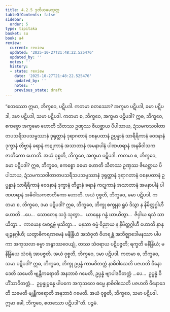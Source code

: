 ```yaml
---
title: 4.2.5 ဒုတိယခမသုတ္တ
tableOfContents: false
sidebar:
  order: 5
type: tipitaka
basket: su
book: a4
review:
  current: review
  updated: '2025-10-27T21:48:22.525476'
  updated_by: ''
  notes: ''
  history:
  - state: review
    date: '2025-10-27T21:48:22.525476'
    updated_by: ''
    notes: ''
    previous_state: draft
---
```



<ReviewStatus review={frontmatter.review} showDetails={true} />

<HypothesisAnnotation frontmatter={frontmatter} />

<DynamicBreadcrumb />

<Division number="165" book="a4" e="ch" v="15" p="470">

<Paragraph number="974" book="a4">
“စတဿော ဣမာ, ဘိက္ခဝေ, ပဋိပဒါ. ကတမာ စတဿော? အက္ခမာ ပဋိပဒါ, ခမာ ပဋိပဒါ, ဒမာ ပဋိပဒါ, သမာ ပဋိပဒါ.
</Paragraph>

<Paragraph number="975" book="a4">
ကတမာ စ, ဘိက္ခဝေ, အက္ခမာ ပဋိပဒါ? ဣဓ, ဘိက္ခဝေ, ဧကစ္စော အက္ခမော ဟောတိ သီတဿ ဥဏှဿ ဇိဃစ္ဆာယ ပိပါသာယ, ဍံသမကသဝါတာတပသရီသပသမ္ဖဿာနံ ဒုရုတ္တာနံ ဒုရာဂတာနံ ဝစနပထာနံ ဥပ္ပန္နာနံ သာရီရိကာနံ ဝေဒနာနံ ဒုက္ခာနံ တိဗ္ဗာနံ ခရာနံ ကဋုကာနံ အသာတာနံ အမနာပါနံ ပါဏဟရာနံ အနဓိဝါသကဇာတိကော ဟောတိ. အယံ ဝုစ္စတိ, ဘိက္ခဝေ, အက္ခမာ ပဋိပဒါ.
</Paragraph>

<Paragraph number="976" book="a4">
ကတမာ စ, ဘိက္ခဝေ, ခမာ ပဋိပဒါ? ဣဓ, ဘိက္ခဝေ, ဧကစ္စော ခမော ဟောတိ သီတဿ ဥဏှဿ ဇိဃစ္ဆာယ ပိပါသာယ, ဍံသမကသဝါတာတပသရီသပသမ္ဖဿာနံ ဒုရုတ္တာနံ ဒုရာဂတာနံ ဝစနပထာနံ ဥပ္ပန္နာနံ သာရီရိကာနံ ဝေဒနာနံ ဒုက္ခာနံ တိဗ္ဗာနံ ခရာနံ ကဋုကာနံ အသာတာနံ အမနာပါနံ ပါဏဟရာနံ အဓိဝါသကဇာတိကော ဟောတိ. အယံ ဝုစ္စတိ, ဘိက္ခဝေ, ခမာ ပဋိပဒါ.
</Paragraph>

<Paragraph number="977" book="a4">
ကတမာ စ, ဘိက္ခဝေ, ဒမာ ပဋိပဒါ? ဣဓ, ဘိက္ခဝေ, ဘိက္ခု စက္ခုနာ ရူပံ ဒိသွာ န နိမိတ္တဂ္ဂါဟီ ဟောတိ …ပေ…  သောတေန သဒ္ဒံ သုတွာ…  ဃာနေန ဂန္ဓံ ဃာယိတွာ…  ဇိဝှါယ ရသံ သာယိတွာ…  ကာယေန ဖောဋ္ဌဗ္ဗံ ဖုသိတွာ…  မနသာ ဓမ္မံ ဝိညာယ န နိမိတ္တဂ္ဂါဟီ ဟောတိ နာနုဗျဉ္ဇနဂ္ဂါဟီ; ယတွာဓိကရဏမေနံ မနိန္ဒြိယံ အသံဝုတံ ဝိဟရန္တံ အဘိဇ္ဈာဒေါမနဿာ ပါပကာ အကုသလာ ဓမ္မာ အနွာဿဝေယျုံ, တဿ သံဝရာယ ပဋိပဇ္ဇတိ; ရက္ခတိ မနိန္ဒြိယံ; မနိန္ဒြိယေ သံဝရံ အာပဇ္ဇတိ. အယံ ဝုစ္စတိ, ဘိက္ခဝေ, ဒမာ ပဋိပဒါ.
</Paragraph>

<Paragraph number="978" book="a4">
ကတမာ စ, ဘိက္ခဝေ, သမာ ပဋိပဒါ? ဣဓ, ဘိက္ခဝေ, ဘိက္ခု ဥပ္ပန္နံ ကာမဝိတက္ကံ နာဓိဝါသေတိ ပဇဟတိ ဝိနောဒေတိ သမေတိ ဗျန္တီကရောတိ အနဘာဝံ ဂမေတိ, ဥပ္ပန္နံ ဗျာပါဒဝိတက္ကံ …ပေ…  ဥပ္ပန္နံ ဝိဟိံသာဝိတက္ကံ…  ဥပ္ပန္နုပ္ပန္နေ ပါပကေ အကုသလေ ဓမ္မေ နာဓိဝါသေတိ ပဇဟတိ ဝိနောဒေတိ သမေတိ ဗျန္တီကရောတိ အနဘာဝံ ဂမေတိ. အယံ ဝုစ္စတိ, ဘိက္ခဝေ, သမာ ပဋိပဒါ. ဣမာ ခေါ, ဘိက္ခဝေ, စတဿော ပဋိပဒါ”တိ.

</Paragraph>
</Division>

<Paragraph number="979" type="center" book="a4">
ပဉ္စမံ.
</Paragraph>
